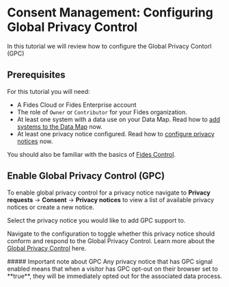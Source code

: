 
# Consent Management: Configuring Global Privacy Control

<TutorialKey duration="2" product="Fides" topic="Consent Management"/>

In this tutorial we will review how to configure the Global Privacy Contorl (GPC)

## Prerequisites

For this tutorial you will need:

* A Fides Cloud or Fides Enterprise account
* The role of `Owner` or `Contributor` for your Fides organization.
* At least one system with a data use on your Data Map. Read how to [add systems to the Data Map](../data-mapping-adding-systems-manually) now.
* At least one privacy notice configured. Read how to [configure privacy notices](privacy-notices) now.

You should also be familiar with the basics of [Fides Control](#LINK).

## Enable Global Privacy Control (GPC)
To enable global privacy control for a privacy notice navigate to **Privacy requests** → **Consent** → **Privacy notices** to view a list of available privacy notices or create a new notice.

Select the privacy notice you would like to add GPC support to.

Navigate to the configuration to toggle whether this privacy notice should conform and respond to the Global Privacy Control. Learn more about the [Global Privacy Control](/regulations/gpc/overview) here.

<Screenshot img="/assets/img/tutorials/consent-management-consent-mechanism-gpc.gif" description="Privacy Notice GPC Configuration" mw="500" />

<Callout type="info" emoji="">
##### Important note about GPC
Any privacy notice that has GPC signal enabled means that when a visitor has GPC opt-out on their browser set to **true**, they will be immediately opted out for the associated data process.
</Callout>

